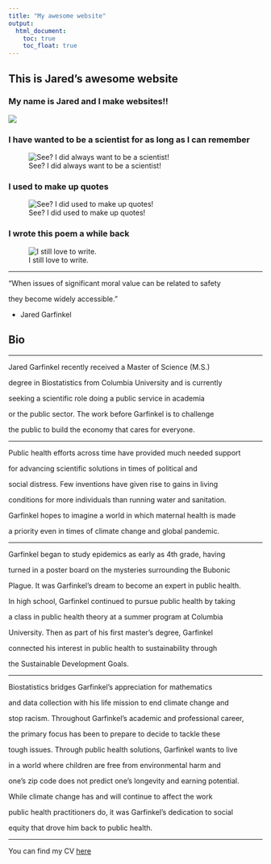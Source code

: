 ```yaml
---
title: "My awesome website"
output: 
  html_document:
    toc: true
    toc_float: true
---
```


## This is Jared's awesome website

### My name is Jared and I make websites!!

![](./data/Jared_and_camelias_planting_fields.jpg)

### I have wanted to be a scientist for as long as I can remember

![See? I did always want to be a scientist!](./data/bubonic_plague.jpg)

### I used to make up quotes

![See? I did used to make up quotes!](./data/chessboard.jpg)

### I wrote this poem a while back

![I still love to write.](./data/poem.jpg)

***

"When issues of significant moral value can be related to safety

they become widely accessible."

* Jared Garfinkel

## Bio

***

Jared Garfinkel recently received a Master of Science (M.S.) 

degree in Biostatistics from Columbia University and is currently

seeking a scientific role doing a public service in academia 

or the public sector. The work before Garfinkel is to challenge

the public to build the economy that cares for everyone.

***

Public health efforts across time have provided much needed support 

for advancing scientific solutions in times of political and 

social distress. Few inventions have given rise to gains in living 

conditions for more individuals than running water and sanitation.  

Garfinkel hopes to imagine a world in which maternal health is made 

a priority even in times of climate  change and global pandemic.

***

Garfinkel began to study epidemics as early as 4th grade, having 

turned in a poster board on the mysteries surrounding the Bubonic 

Plague. It was Garfinkel’s dream to become an expert in public health.

In high school, Garfinkel continued to pursue public health by taking

a class in public health theory at a summer program at Columbia 

University. Then as part of his first master's degree, Garfinkel 

connected his interest in public health to sustainability through

the Sustainable Development Goals.

***

Biostatistics bridges Garfinkel's appreciation for mathematics

and data collection with his life mission to end climate change and

stop racism. Throughout Garfinkel's academic and professional career,

the primary focus has been to prepare to decide to tackle these 

tough issues. Through public health solutions, Garfinkel wants to live 

in a world where children are free from environmental harm and 

one's zip code does not predict one's longevity and earning potential.

While climate change has and will continue to affect the work 

public health practitioners do, it was Garfinkel’s dedication to social 

equity that drove him back to public health. 

***

You can find my CV [here](jaredgarfinkel.html)
